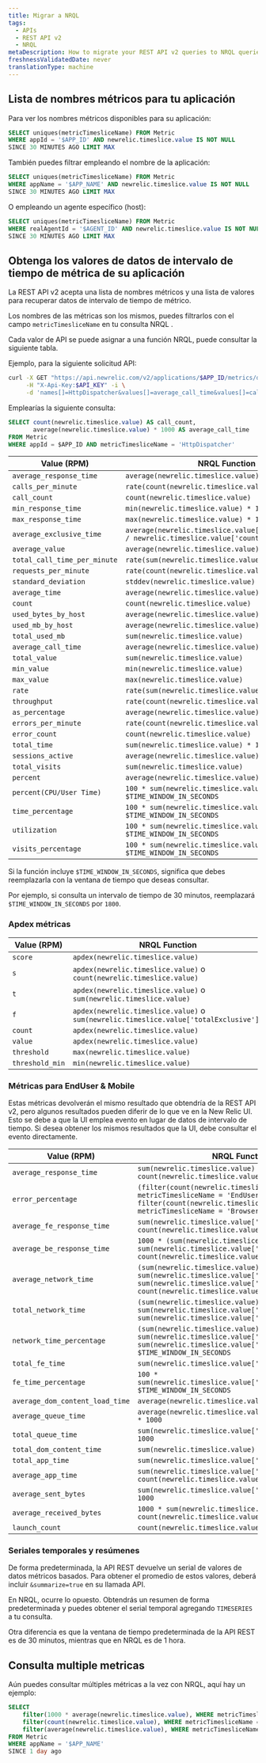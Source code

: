 ```yaml
---
title: Migrar a NRQL
tags:
  - APIs
  - REST API v2
  - NRQL
metaDescription: How to migrate your REST API v2 queries to NRQL queries.
freshnessValidatedDate: never
translationType: machine
---
```


## Lista de nombres métricos para tu aplicación

Para ver los nombres métricos disponibles para su aplicación:

```sql
SELECT uniques(metricTimesliceName) FROM Metric 
WHERE appId = '$APP_ID' AND newrelic.timeslice.value IS NOT NULL 
SINCE 30 MINUTES AGO LIMIT MAX
```

También puedes filtrar empleando el nombre de la aplicación:

```sql
SELECT uniques(metricTimesliceName) FROM Metric 
WHERE appName = '$APP_NAME' AND newrelic.timeslice.value IS NOT NULL 
SINCE 30 MINUTES AGO LIMIT MAX
```

O empleando un agente específico (host):

```sql
SELECT uniques(metricTimesliceName) FROM Metric 
WHERE realAgentId = '$AGENT_ID' AND newrelic.timeslice.value IS NOT NULL 
SINCE 30 MINUTES AGO LIMIT MAX
```

## Obtenga los valores de datos de intervalo de tiempo de métrica de su aplicación

La REST API v2 acepta una lista de nombres métricos y una lista de valores para recuperar datos de intervalo de tiempo de métrico.

Los nombres de las métricas son los mismos, puedes filtrarlos con el campo `metricTimesliceName` en tu consulta NRQL .

Cada valor de API se puede asignar a una función NRQL, puede consultar la siguiente tabla.

Ejemplo, para la siguiente solicitud API:

```bash
curl -X GET "https://api.newrelic.com/v2/applications/$APP_ID/metrics/data.json" \
     -H "X-Api-Key:$API_KEY" -i \
     -d 'names[]=HttpDispatcher&values[]=average_call_time&values[]=call_count'
```

Emplearías la siguiente consulta:

```sql
SELECT count(newrelic.timeslice.value) AS call_count, 
       average(newrelic.timeslice.value) * 1000 AS average_call_time
FROM Metric
WHERE appId = $APP_ID AND metricTimesliceName = 'HttpDispatcher'
```

| Value (RPM)                  | NRQL Function                                                                                    |
| ---------------------------- | ------------------------------------------------------------------------------------------------ |
| `average_response_time`      | `average(newrelic.timeslice.value) * 1000`                                                       |
| `calls_per_minute`           | `rate(count(newrelic.timeslice.value), 1 minute)`                                                |
| `call_count`                 | `count(newrelic.timeslice.value)`                                                                |
| `min_response_time`          | `min(newrelic.timeslice.value) * 1000`                                                           |
| `max_response_time`          | `max(newrelic.timeslice.value) * 1000`                                                           |
| `average_exclusive_time`     | `average(newrelic.timeslice.value['totalExclusive'] / newrelic.timeslice.value['count']) * 1000` |
| `average_value`              | `average(newrelic.timeslice.value)`                                                              |
| `total_call_time_per_minute` | `rate(sum(newrelic.timeslice.value), 1 minute)`                                                  |
| `requests_per_minute`        | `rate(count(newrelic.timeslice.value), 1 minute)`                                                |
| `standard_deviation`         | `stddev(newrelic.timeslice.value) * 1000`                                                        |
| `average_time`               | `average(newrelic.timeslice.value) * 1000`                                                       |
| `count`                      | `count(newrelic.timeslice.value)`                                                                |
| `used_bytes_by_host`         | `average(newrelic.timeslice.value) * 1024 * 1024`                                                |
| `used_mb_by_host`            | `average(newrelic.timeslice.value)`                                                              |
| `total_used_mb`              | `sum(newrelic.timeslice.value)`                                                                  |
| `average_call_time`          | `average(newrelic.timeslice.value) * 1000`                                                       |
| `total_value`                | `sum(newrelic.timeslice.value)`                                                                  |
| `min_value`                  | `min(newrelic.timeslice.value)`                                                                  |
| `max_value`                  | `max(newrelic.timeslice.value)`                                                                  |
| `rate`                       | `rate(sum(newrelic.timeslice.value), 1 second)`                                                  |
| `throughput`                 | `rate(count(newrelic.timeslice.value), 1 second)`                                                |
| `as_percentage`              | `average(newrelic.timeslice.value) * 100`                                                        |
| `errors_per_minute`          | `rate(count(newrelic.timeslice.value), 1 minute)`                                                |
| `error_count`                | `count(newrelic.timeslice.value)`                                                                |
| `total_time`                 | `sum(newrelic.timeslice.value) * 1000`                                                           |
| `sessions_active`            | `average(newrelic.timeslice.value)`                                                              |
| `total_visits`               | `sum(newrelic.timeslice.value)`                                                                  |
| `percent`                    | `average(newrelic.timeslice.value) * 100`                                                        |
| `percent(CPU/User Time)`     | `100 * sum(newrelic.timeslice.value) / $TIME_WINDOW_IN_SECONDS`                                  |
| `time_percentage`            | `100 * sum(newrelic.timeslice.value) / $TIME_WINDOW_IN_SECONDS`                                  |
| `utilization`                | `100 * sum(newrelic.timeslice.value) / $TIME_WINDOW_IN_SECONDS`                                  |
| `visits_percentage`          | `100 * sum(newrelic.timeslice.value) / $TIME_WINDOW_IN_SECONDS`                                  |

Si la función incluye `$TIME_WINDOW_IN_SECONDS`, significa que debes reemplazarla con la ventana de tiempo que deseas consultar.

Por ejemplo, si consulta un intervalo de tiempo de 30 minutos, reemplazará `$TIME_WINDOW_IN_SECONDS` por `1800`.

### Apdex métricas

| Value (RPM)     | NRQL Function                                                                         |
| --------------- | ------------------------------------------------------------------------------------- |
| `score`         | `apdex(newrelic.timeslice.value)`                                                     |
| `s`             | `apdex(newrelic.timeslice.value)` o `count(newrelic.timeslice.value)`                 |
| `t`             | `apdex(newrelic.timeslice.value)` o `sum(newrelic.timeslice.value)`                   |
| `f`             | `apdex(newrelic.timeslice.value)` o `sum(newrelic.timeslice.value['totalExclusive'])` |
| `count`         | `apdex(newrelic.timeslice.value)`                                                     |
| `value`         | `apdex(newrelic.timeslice.value)`                                                     |
| `threshold`     | `max(newrelic.timeslice.value)`                                                       |
| `threshold_min` | `min(newrelic.timeslice.value)`                                                       |

### Métricas para EndUser &amp; Mobile

Estas métricas devolverán el mismo resultado que obtendría de la REST API v2, pero algunos resultados pueden diferir de lo que ve en la New Relic UI. Esto se debe a que la UI emplea evento en lugar de datos de intervalo de tiempo. Si desea obtener los mismos resultados que la UI, debe consultar el evento directamente.

| Value (RPM)                     | NRQL Function                                                                                                                                                              |
| ------------------------------- | -------------------------------------------------------------------------------------------------------------------------------------------------------------------------- |
| `average_response_time`         | `sum(newrelic.timeslice.value) / count(newrelic.timeslice.value) * 1000`                                                                                                   |
| `error_percentage`              | `(filter(count(newrelic.timeslice.value), WHERE metricTimesliceName = 'EndUser/errors') / filter(count(newrelic.timeslice.value), WHERE metricTimesliceName = 'Browser'))` |
| `average_fe_response_time`      | `sum(newrelic.timeslice.value['totalExclusive']) / count(newrelic.timeslice.value) * 1000`                                                                                 |
| `average_be_response_time`      | `1000 * (sum(newrelic.timeslice.value) - sum(newrelic.timeslice.value['totalExclusive'])) / count(newrelic.timeslice.value)`                                               |
| `average_network_time`          | `(sum(newrelic.timeslice.value) - sum(newrelic.timeslice.value['totalExclusive']) - sum(newrelic.timeslice.value['sumOfSquares'])) / count(newrelic.timeslice.value)`      |
| `total_network_time`            | `(sum(newrelic.timeslice.value) - sum(newrelic.timeslice.value['totalExclusive']) - sum(newrelic.timeslice.value['sumOfSquares']))`                                        |
| `network_time_percentage`       | `(sum(newrelic.timeslice.value) - sum(newrelic.timeslice.value['totalExclusive']) - sum(newrelic.timeslice.value['sumOfSquares'])) / $TIME_WINDOW_IN_SECONDS`              |
| `total_fe_time`                 | `sum(newrelic.timeslice.value['totalExclusive'])`                                                                                                                          |
| `fe_time_percentage`            | `100 * sum(newrelic.timeslice.value['totalExclusive']) / $TIME_WINDOW_IN_SECONDS`                                                                                          |
| `average_dom_content_load_time` | `average(newrelic.timeslice.value) * 1000`                                                                                                                                 |
| `average_queue_time`            | `average(newrelic.timeslice.value['totalExclusive']) * 1000`                                                                                                               |
| `total_queue_time`              | `sum(newrelic.timeslice.value['totalExclusive']) * 1000`                                                                                                                   |
| `total_dom_content_time`        | `sum(newrelic.timeslice.value) * 1000`                                                                                                                                     |
| `total_app_time`                | `sum(newrelic.timeslice.value['sumOfSquares'])`                                                                                                                            |
| `average_app_time`              | `sum(newrelic.timeslice.value['sumOfSquares']) / count(newrelic.timeslice.value)`                                                                                          |
| `average_sent_bytes`            | `sum(newrelic.timeslice.value['totalExclusive']) * 1000`                                                                                                                   |
| `average_received_bytes`        | `1000 * sum(newrelic.timeslice.value) / count(newrelic.timeslice.value)`                                                                                                   |
| `launch_count`                  | `count(newrelic.timeslice.value)`                                                                                                                                          |

### Seriales temporales y resúmenes

De forma predeterminada, la API REST devuelve un serial de valores de datos métricos basados. Para obtener el promedio de estos valores, deberá incluir `&summarize=true` en su llamada API.

En NRQL, ocurre lo opuesto. Obtendrás un resumen de forma predeterminada y puedes obtener el serial temporal agregando `TIMESERIES` a tu consulta.

Otra diferencia es que la ventana de tiempo predeterminada de la API REST es de 30 minutos, mientras que en NRQL es de 1 hora.

## Consulta multiple metricas

Aún puedes consultar múltiples métricas a la vez con NRQL, aquí hay un ejemplo:

```sql
SELECT
    filter(1000 * average(newrelic.timeslice.value), WHERE metricTimesliceName = 'HttpDispatcher') AS average_response_time,
    filter(count(newrelic.timeslice.value), WHERE metricTimesliceName = 'Errors/all') AS error_count,
    filter(average(newrelic.timeslice.value), WHERE metricTimesliceName = 'Memory/Heap/Max') AS used_mb_by_host
FROM Metric
WHERE appName = '$APP_NAME'
SINCE 1 day ago
```